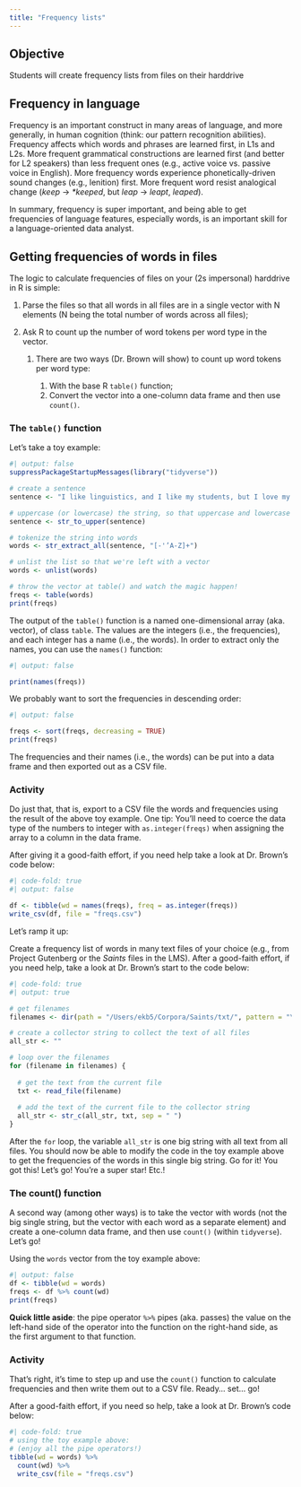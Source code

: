 ```yaml
---
title: "Frequency lists"
---
```


## Objective

Students will create frequency lists from files on their harddrive

## Frequency in language

Frequency is an important construct in many areas of language, and more generally, in human cognition (think: our pattern recognition abilities). Frequency affects which words and phrases are learned first, in L1s and L2s. More frequent grammatical constructions are learned first (and better for L2 speakers) than less frequent ones (e.g., active voice vs. passive voice in English). More frequency words experience phonetically-driven sound changes (e.g., lenition) first. More frequent word resist analogical change (*keep* -\> *\*keeped*, but *leap* -\> *leapt*, *leaped*).

In summary, frequency is super important, and being able to get frequencies of language features, especially words, is an important skill for a language-oriented data analyst.

## Getting frequencies of words in files

The logic to calculate frequencies of files on your (2s impersonal) harddrive in R is simple:

1.  Parse the files so that all words in all files are in a single vector with N elements (N being the total number of words across all files);

2.  Ask R to count up the number of word tokens per word type in the vector.

    1.  There are two ways (Dr. Brown will show) to count up word tokens per word type:

        1.  With the base R `table()` function;
        2.  Convert the vector into a one-column data frame and then use `count()`.

### The `table()` function

Let's take a toy example:

```r
#| output: false
suppressPackageStartupMessages(library("tidyverse"))

# create a sentence
sentence <- "I like linguistics, and I like my students, but I love my wife and chidren. Sorry students. Maybe next time."

# uppercase (or lowercase) the string, so that uppercase and lowercase words (e.g., "The" and "the" and "THE") are treated as the same word
sentence <- str_to_upper(sentence)

# tokenize the string into words
words <- str_extract_all(sentence, "[-'’A-Z]+")

# unlist the list so that we're left with a vector
words <- unlist(words)

# throw the vector at table() and watch the magic happen!
freqs <- table(words)
print(freqs)
```

The output of the `table()` function is a named one-dimensional array (aka. vector), of class `table`. The values are the integers (i.e., the frequencies), and each integer has a name (i.e., the words). In order to extract only the names, you can use the `names()` function:

```r
#| output: false

print(names(freqs))
```

We probably want to sort the frequencies in descending order:

```r
#| output: false

freqs <- sort(freqs, decreasing = TRUE)
print(freqs)
```

The frequencies and their names (i.e., the words) can be put into a data frame and then exported out as a CSV file.

### Activity

Do just that, that is, export to a CSV file the words and frequencies using the result of the above toy example. One tip: You'll need to coerce the data type of the numbers to integer with `as.integer(freqs)` when assigning the array to a column in the data frame.

After giving it a good-faith effort, if you need help take a look at Dr. Brown's code below:

```r
#| code-fold: true
#| output: false

df <- tibble(wd = names(freqs), freq = as.integer(freqs))
write_csv(df, file = "freqs.csv")
```

Let's ramp it up:

Create a frequency list of words in many text files of your choice (e.g., from Project Gutenberg or the *Saints* files in the LMS). After a good-faith effort, if you need help, take a look at Dr. Brown's start to the code below:

```r
#| code-fold: true
#| output: true

# get filenames
filenames <- dir(path = "/Users/ekb5/Corpora/Saints/txt/", pattern = "\\.txt$", full.names = TRUE, recursive = TRUE)

# create a collector string to collect the text of all files
all_str <- ""

# loop over the filenames
for (filename in filenames) {
  
  # get the text from the current file
  txt <- read_file(filename)
  
  # add the text of the current file to the collector string
  all_str <- str_c(all_str, txt, sep = " ")
}
```

After the `for` loop, the variable `all_str` is one big string with all text from all files. You should now be able to modify the code in the toy example above to get the frequencies of the words in this single big string. Go for it! You got this! Let's go! You're a super star! Etc.!

### The count() function

A second way (among other ways) is to take the vector with words (not the big single string, but the vector with each word as a separate element) and create a one-column data frame, and then use `count()` (within `tidyverse`). Let's go!

Using the `words` vector from the toy example above:

```r
#| output: false
df <- tibble(wd = words)
freqs <- df %>% count(wd)
print(freqs)
```

**Quick little aside**: the pipe operator `%>%` pipes (aka. passes) the value on the left-hand side of the operator into the function on the right-hand side, as the first argument to that function.

### Activity

That's right, it's time to step up and use the `count()` function to calculate frequencies and then write them out to a CSV file. Ready... set... go!

After a good-faith effort, if you need so help, take a look at Dr. Brown's code below:

```r
#| code-fold: true
# using the toy example above:
# (enjoy all the pipe operators!)
tibble(wd = words) %>% 
  count(wd) %>% 
  write_csv(file = "freqs.csv")
```
